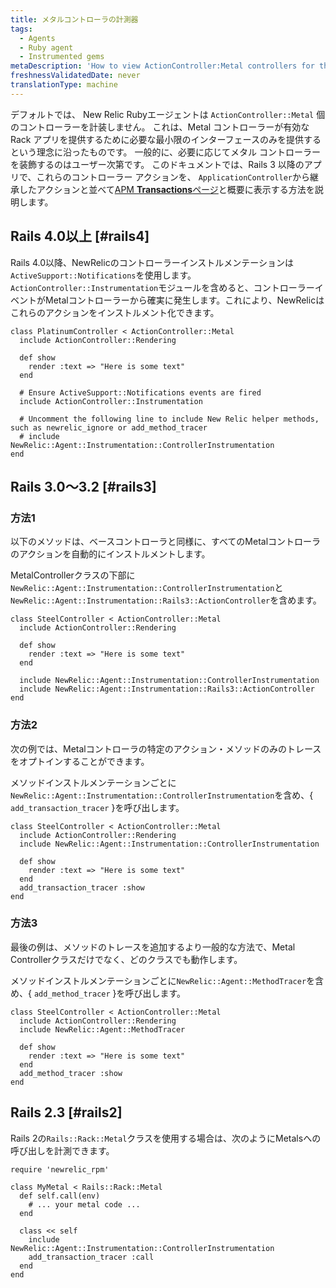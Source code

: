 ```yaml
---
title: メタルコントローラの計測器
tags:
  - Agents
  - Ruby agent
  - Instrumented gems
metaDescription: 'How to view ActionController:Metal controllers for the Ruby agent in New Relic''s user interface.'
freshnessValidatedDate: never
translationType: machine
---
```


デフォルトでは、 New Relic Rubyエージェントは `ActionController::Metal` 個のコントローラーを計装しません。 これは、Metal コントローラーが有効な Rack アプリを提供するために必要な最小限のインターフェースのみを提供するという理念に沿ったものです。 一般的に、必要に応じてメタル コントローラーを装飾するのはユーザー次第です。 このドキュメントでは、Rails 3 以降のアプリで、これらのコントローラー アクションを、 `ApplicationController`から継承したアクションと並べて[APM <DNT>**Transactions**</DNT>ページ](/docs/apm/applications-menu/monitoring/transactions-page)と概要に表示する方法を説明します。

## Rails 4.0以上 [#rails4]

Rails 4.0以降、NewRelicのコントローラーインストルメンテーションは`ActiveSupport::Notifications`を使用します。 `ActionController::Instrumentation`モジュールを含めると、コントローラーイベントがMetalコントローラーから確実に発生します。これにより、NewRelicはこれらのアクションをインストルメント化できます。

```
class PlatinumController < ActionController::Metal
  include ActionController::Rendering

  def show
    render :text => "Here is some text"
  end

  # Ensure ActiveSupport::Notifications events are fired
  include ActionController::Instrumentation

  # Uncomment the following line to include New Relic helper methods, such as newrelic_ignore or add_method_tracer
  # include NewRelic::Agent::Instrumentation::ControllerInstrumentation
end
```

## Rails 3.0～3.2 [#rails3]

### 方法1

以下のメソッドは、ベースコントローラと同様に、すべてのMetalコントローラのアクションを自動的にインストルメントします。

MetalControllerクラスの下部に`NewRelic::Agent::Instrumentation::ControllerInstrumentation`と`NewRelic::Agent::Instrumentation::Rails3::ActionController`を含めます。

```
class SteelController < ActionController::Metal
  include ActionController::Rendering

  def show
    render :text => "Here is some text"
  end

  include NewRelic::Agent::Instrumentation::ControllerInstrumentation
  include NewRelic::Agent::Instrumentation::Rails3::ActionController
end
```

### 方法2

次の例では、Metalコントローラの特定のアクション・メソッドのみのトレースをオプトインすることができます。

メソッドインストルメンテーションごとに`NewRelic::Agent::Instrumentation::ControllerInstrumentation`を含め、&#x7B; `add_transaction_tracer` }を呼び出します。

```
class SteelController < ActionController::Metal
  include ActionController::Rendering
  include NewRelic::Agent::Instrumentation::ControllerInstrumentation

  def show
    render :text => "Here is some text"
  end
  add_transaction_tracer :show
end
```

### 方法3

最後の例は、メソッドのトレースを追加するより一般的な方法で、Metal Controllerクラスだけでなく、どのクラスでも動作します。

メソッドインストルメンテーションごとに`NewRelic::Agent::MethodTracer`を含め、&#x7B; `add_method_tracer` }を呼び出します。

```
class SteelController < ActionController::Metal
  include ActionController::Rendering
  include NewRelic::Agent::MethodTracer

  def show
    render :text => "Here is some text"
  end
  add_method_tracer :show
end
```

## Rails 2.3 [#rails2]

Rails 2の`Rails::Rack::Metal`クラスを使用する場合は、次のようにMetalsへの呼び出しを計測できます。

```
require 'newrelic_rpm'

class MyMetal < Rails::Rack::Metal
  def self.call(env)
    # ... your metal code ...
  end

  class << self
    include NewRelic::Agent::Instrumentation::ControllerInstrumentation
    add_transaction_tracer :call
  end
end
```
